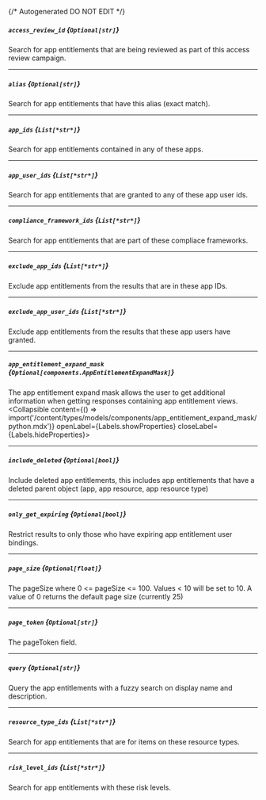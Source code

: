 {/* Autogenerated DO NOT EDIT  */}

##### `access_review_id` *{`Optional[str]`}*
Search for app entitlements that are being reviewed as part of this access review campaign.

---
##### `alias` *{`Optional[str]`}*
Search for app entitlements that have this alias (exact match).

---
##### `app_ids` *{`List[*str*]`}*
Search for app entitlements contained in any of these apps.

---
##### `app_user_ids` *{`List[*str*]`}*
Search for app entitlements that are granted to any of these app user ids.

---
##### `compliance_framework_ids` *{`List[*str*]`}*
Search for app entitlements that are part of these compliace frameworks.

---
##### `exclude_app_ids` *{`List[*str*]`}*
Exclude app entitlements from the results that are in these app IDs.

---
##### `exclude_app_user_ids` *{`List[*str*]`}*
Exclude app entitlements from the results that these app users have granted.

---
##### `app_entitlement_expand_mask` *{`Optional[components.AppEntitlementExpandMask]`}*
The app entitlement expand mask allows the user to get additional information when getting responses containing app entitlement views.
<Collapsible content={() => import('/content/types/models/components/app_entitlement_expand_mask/python.mdx')} openLabel={Labels.showProperties} closeLabel={Labels.hideProperties}>
</Collapsible>

---
##### `include_deleted` *{`Optional[bool]`}*
Include deleted app entitlements, this includes app entitlements that have a deleted parent object (app, app resource, app resource type)

---
##### `only_get_expiring` *{`Optional[bool]`}*
Restrict results to only those who have expiring app entitlement user bindings.

---
##### `page_size` *{`Optional[float]`}*
The pageSize where 0 \<\= pageSize \<\= 100. Values \< 10 will be set to 10. A value of 0 returns the default page size (currently 25)

---
##### `page_token` *{`Optional[str]`}*
The pageToken field.

---
##### `query` *{`Optional[str]`}*
Query the app entitlements with a fuzzy search on display name and description.

---
##### `resource_type_ids` *{`List[*str*]`}*
Search for app entitlements that are for items on these resource types.

---
##### `risk_level_ids` *{`List[*str*]`}*
Search for app entitlements with these risk levels.



